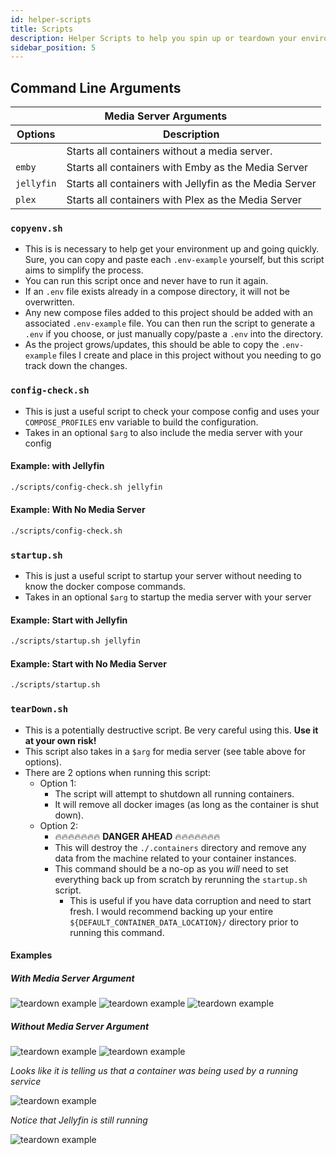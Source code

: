 ```yaml
---
id: helper-scripts
title: Scripts
description: Helper Scripts to help you spin up or teardown your environment
sidebar_position: 5
---
```


## Command Line Arguments

<table>
  <thead>
    <th colspan="2">Media Server Arguments</th>
  </thead>
  <thead>
    <th>Options</th>
    <th>Description</th>
  </thead>
  <tr>
    <td></td>
    <td>Starts all containers without a media server.</td>
  </tr>
  <tr>
    <td>
      <code>emby</code>
    </td>
    <td>Starts all containers with Emby as the Media Server</td>
  </tr>
  <tr>
    <td>
      <code>jellyfin</code>
    </td>
    <td>Starts all containers with Jellyfin as the Media Server</td>
  </tr>
  <tr>
    <td>
      <code>plex</code>
    </td>
    <td>Starts all containers with Plex as the Media Server</td>
  </tr>
</table>

### `copyenv.sh`

- This is is necessary to help get your environment up and going quickly. Sure, you can copy and paste each `.env-example` yourself, but this script aims to simplify the process.
- You can run this script once and never have to run it again.
- If an `.env` file exists already in a compose directory, it will not be overwritten. 
- Any new compose files added to this project should be added with an associated `.env-example` file. You can then run the script to generate a `.env` if you choose, or just manually copy/paste a `.env` into the directory.
- As the project grows/updates, this should be able to copy the `.env-example` files I create and place in this project without you needing to go track down the changes. 

### `config-check.sh`

- This is just a useful script to check your compose config and uses your `COMPOSE_PROFILES` env variable to build the configuration.
- Takes in an optional `$arg` to also include the media server with your config

#### Example: with Jellyfin

```sh
./scripts/config-check.sh jellyfin
```

#### Example: With No Media Server

```sh
./scripts/config-check.sh
```
### `startup.sh`

- This is just a useful script to startup your server without needing to know the docker compose commands.
- Takes in an optional `$arg` to startup the media server with your server

#### Example: Start with Jellyfin

```sh
./scripts/startup.sh jellyfin
```

#### Example: Start with No Media Server

```sh
./scripts/startup.sh
```

### `tearDown.sh`

- This is a potentially destructive script. Be very careful using this. **Use it at your own risk!**
- This script also takes in a `$arg` for media server (see table above for options).
- There are 2 options when running this script:
  - Option 1:
    - The script will attempt to shutdown all running containers.
    - It will remove all docker images (as long as the container is shut down).
  - Option 2:
    - 🔥🔥🔥🔥🔥🔥🔥 **DANGER AHEAD** 🔥🔥🔥🔥🔥🔥🔥
    - This will destroy the `./.containers` directory and remove any data from the machine related to your container instances.
    - This command should be a no-op as you _will_ need to set everything back up from scratch by rerunning the `startup.sh` script.
      - This is useful if you have data corruption and need to start fresh. I would recommend backing up your entire `${DEFAULT_CONTAINER_DATA_LOCATION}/` directory prior to running this command.

#### Examples

##### With Media Server Argument

<img
  src="/Home-Media-Docker/img/tearDown-script-jellyfin.png"
  alt="teardown example"
/>
<img
  src="/Home-Media-Docker/img/tearDown-script-jellyfin-option1.png"
  alt="teardown example"
/>
<img
  src="/Home-Media-Docker/img/tearDown-script-jellyfin-option2.png"
  alt="teardown example"
/>

##### Without Media Server Argument

<img
  src="/Home-Media-Docker/img/tearDown-script-no-media-server-arg.png"
  alt="teardown example"
/>
<img
  src="/Home-Media-Docker/img/tearDown-script-jellyfin-option1.png"
  alt="teardown example"
/>

_Looks like it is telling us that a container was being used by a running service_

<img
  src="/Home-Media-Docker/img/tearDown-dockerDesktop-jellyfin-still-running.png"
  alt="teardown example"
/>

_Notice that Jellyfin is still running_

<img
  src="/Home-Media-Docker/img/tearDown-script-jellyfin-option2.png"
  alt="teardown example"
/>

